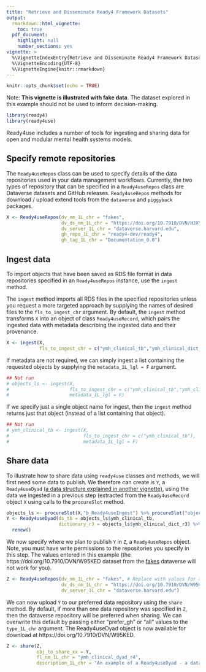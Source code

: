 ---
title: "Retrieve and Disseminate Ready4 Framework Datasets"
output: 
  rmarkdown::html_vignette:
    toc: true
  pdf_document:
    highlight: null
    number_sections: yes
vignette: >
  %\VignetteIndexEntry{Retrieve and Disseminate Ready4 Framework Datasets}
  %\VignetteEncoding{UTF-8}
  %\VignetteEngine{knitr::rmarkdown}
---

```{r echo = F}
knitr::opts_chunk$set(echo = TRUE)
```

Note: **This vignette is illustrated with fake data**. The dataset explored in this example should not be used to inform decision-making.

```{r results='hide', message=FALSE}
library(ready4)
library(ready4use)
```
Ready4use includes a number of tools for ingesting and sharing data for open and modular mental health systems models. 

## Specify remote repositories
The `Ready4useRepos` class can be used to specify details of the data repositories used in your data management workflows. Currently, the two types of repository that can be specified in a `Ready4useRepos` class are Dataverse datasets and GitHub releases. `Ready4useRepos` methods for download / upload extend tools from the `dataverse` and `piggyback` packages.

```{r}
X <- Ready4useRepos(dv_nm_1L_chr = "fakes",
                    dv_ds_nm_1L_chr = "https://doi.org/10.7910/DVN/HJXYKQ",
                    dv_server_1L_chr = "dataverse.harvard.edu",
                    gh_repo_1L_chr = "ready4-dev/ready4",
                    gh_tag_1L_chr = "Documentation_0.0")
```

## Ingest data
To import objects that have been saved as RDS file format in data repositories specified in an `Ready4useRepos` instance, use the `ingest` method. 

The `ingest` method imports all RDS files in the specified repositories unless you request a more targeted approach by supplying the names of desired files to the `fls_to_ingest_chr` argument. By default, the `ingest` method transforms `X` into an object of class `Ready4useRecord`, which pairs the ingested data with metadata describing the ingested data and their provenance. 

```{r}
X <- ingest(X,
            fls_to_ingest_chr = c("ymh_clinical_tb","ymh_clinical_dict_r3"))
```

If metadata are not required, we can simply ingest a list containing the requested objects by supplying the `metadata_1L_lgl = F` argument.

```{r}
## Not run
# objects_ls <- ingest(X,
#                      fls_to_ingest_chr = c("ymh_clinical_tb","ymh_clinical_dict_r3"),
#                      metadata_1L_lgl = F)
```

If we specify just a single object name for ingest, then the `ingest` method returns just that object (instead of a list containing that object).

```{r}
## Not run
# ymh_clinical_tb <- ingest(X,
#                           fls_to_ingest_chr = c("ymh_clinical_tb"),
#                           metadata_1L_lgl = F)
```

## Share data
To illustrate how to share data using `ready4use` classes and methods, we will first need some data to publish. We therefore can create is `Y`, a `Ready4useDyad` [(a data structure explained in another vignette)](V_02.html), using the data we ingested in a previous step (extracted from the `Ready4useRecord` object `X` using calls to the `procureSlot` method.

```{r}
objects_ls <- procureSlot(X,"b_Ready4useIngest") %>% procureSlot("objects_ls")
Y <- Ready4useDyad(ds_tb = objects_ls$ymh_clinical_tb,
                   dictionary_r3 = objects_ls$ymh_clinical_dict_r3) %>%
  renew()
```

We now specify where we plan to publish `Y` in `Z`, a `Ready4useRepos` object. Note, you must have write permissions to the repositories you specify in this step. The values entered in this example (the https://doi.org/10.7910/DVN/W95KED dataset from the [fakes](https://dataverse.harvard.edu/dataverse/fakes)  dataverse will not work for you).

```{r}
Z <- Ready4useRepos(dv_nm_1L_chr = "fakes", # Replace with values for a dataverse & dataset for which
                    dv_ds_nm_1L_chr = "https://doi.org/10.7910/DVN/W95KED", #  you have write permissions.
                    dv_server_1L_chr = "dataverse.harvard.edu")
```

We can now upload `Y` to our preferred data repository using the `share` method. By default, if more than one data repository was specified in `Z`, then the dataverse repository will be preferred when sharing. We can overwrite this default by passing either "prefer_gh" or "all" values to the `type_1L_chr` argument. The Ready4useDyad object is now available for download at https://doi.org/10.7910/DVN/W95KED.

```{r eval = F}
Z <- share(Z,
           obj_to_share_xx = Y,
           fl_nm_1L_chr = "ymh_clinical_dyad_r4",
           description_1L_chr = "An example of a Ready4useDyad - a dataset (clinical youth mental health, AQoL-6D) and data dictionary pair. Note this example uses fake data.")
```

